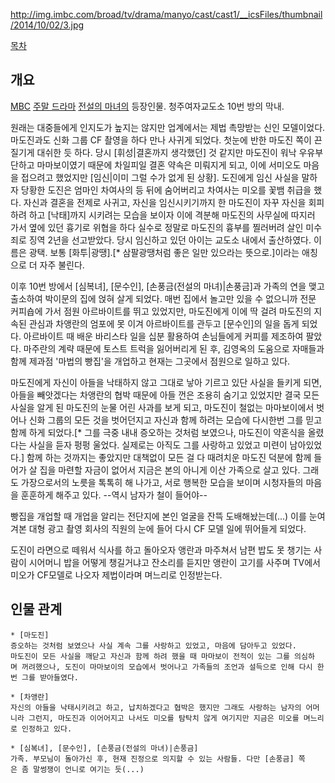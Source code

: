 http://img.imbc.com/broad/tv/drama/manyo/cast/cast1/__icsFiles/thumbnail/2014/10/02/3.jpg

[[목차]]

== 개요 ==
[[MBC]] [[주말 드라마]] [[전설의 마녀]]의 등장인물.
청주여자교도소 10번 방의 막내. 

원래는 대중들에게 인지도가 높지는 않지만 업계에서는 제법 촉망받는 신인 모델이었다. 마도진과도 신화 그룹 CF 촬영을 하다 만나 사귀게 되었다. 첫눈에 반한 마도진 쪽이 끈질기게 대쉬한 듯 하다. 당시 [휘성|결혼까지 생각했던] 것 같지만 마도진이 워낙 우유부단하고 마마보이였기 때문에 차일피일 결혼 약속은 미뤄지게 되고, 이에 서미오도 마음을 접으려고 했었지만 [임신|이미 그럴 수가 없게 된 상황]. 도진에게 임신 사실을 말하자 당황한 도진은 엄마인 차여사의 등 뒤에 숨어버리고 차여사는 미오를 꽃뱀 취급을 했다.
자신과 결혼을 전제로 사귀고, 자신을 임신시키기까지 한 마도진이 자꾸 자신을 회피하려 하고 [낙태]까지 시키려는 모습을 보이자 이에 격분해 마도진의 사무실에 따지러 가서 옆에 있던 흉기로 위협을 하다 실수로 정말로 마도진의 흉부를 찔러버려 살인 미수죄로 징역 2년을 선고받았다.
당시 임신하고 있던 아이는 교도소 내에서 출산하였다. 이름은 광택. 보통 [화투|광땡].[* 삼팔광땡처럼 좋은 일만 있으라는 뜻으로.]이라는 애칭으로 더 자주 불린다.

이후 10번 방에서 [심복녀], [문수인], [손풍금(전설의 마녀)|손풍금]과 가족의 연을 맺고 출소하여 박이문의 집에 얹혀 살게 되었다.
매번 집에서 놀고만 있을 수 없으니까 전문 커피숍에 가서 점원 아르바이트를 뛰고 있었지만, 마도진에게 이에 딱 걸려 마도진의 지속된 관심과 차앵란의 엄포에 못 이겨 아르바이트를 관두고 [문수인]의 일을 돕게 되었다. 아르바이트 때 배운 바리스타 일을 십분 활용하여 손님들에게 커피를 제조하여 팔았다.
마주란의 계략 때문에 토스트 트럭을 잃어버리게 된 후, 김영옥의 도움으로 자매들과 함께 제과점 '마법의 빵집'을 개업하고 현재는 그곳에서 점원으로 일하고 있다.

마도진에게 자신이 아들을 낙태하지 않고 그대로 낳아 기르고 있단 사실을 들키게 되면, 아들을 빼앗겠다는 차앵란의 협박 때문에 아들 껀은 조용히 숨기고 있었지만 결국 모든 사실을 알게 된 마도진의 눈물 어린 사과를 보게 되고, 마도진이 철없는 마마보이에서 벗어나 신화 그룹의 모든 것을 벗어던지고 자신과 함께 하려는 모습에 다시한번 그를 믿고 함께 하게 되었다.[* 그를 극중 내내 증오하는 것처럼 보였으나, 마도진이 약혼식을 올렸다는 사실을 듣자 펑펑 울었다. 실제로는 아직도 그를 사랑하고 있었고 미련이 남아있었다.]
함께 하는 것까지는 좋았지만 대책없이 모든 걸 다 때려치운 마도진 덕분에 함께 들어가 살 집을 마련할 자금이 없어서 지금은 본의 아니게 이산 가족으로 살고 있다. 그래도 가장으로서의 노릇을 톡톡히 해 나가고, 서로 행복한 모습을 보이며 시청자들의 마음을 훈훈하게 해주고 있다. --역시 남자가 철이 들어야--

빵집을 개업할 때 개업을 알리는 전단지에 본인 얼굴을 잔뜩 도배해놨는데(...) 이를 눈여겨본 대형 광고 촬영 회사의 직원의 눈에 들어 다시 CF 모델 일에 뛰어들게 되었다.

도진이 라면으로 떼워서 식사를 하고 돌아오자 앵란과 마주쳐서 남편 밥도 못 챙기는 사람이 시어머니 밥을 어떻게 챙길거냐고 잔소리를 듣지만 앵란이 고기를 사주며 TV에서 미오가 CF모델로 나오자 제법이라며 며느리로 인정받는다.

== 인물 관계 ==
 * [마도진]
 증오하는 것처럼 보였으나 사실 계속 그를 사랑하고 있었고, 마음에 담아두고 있었다.
 마도진이 모든 사실을 깨닫고 자신과 함께 하려 했을 때 마마보이 전적이 있는 그를 의심하며 꺼려했으나, 도진이 마마보이의 모습에서 벗어나고 가족들의 조언과 설득으로 인해 다시 한번 그를 받아들였다.

 * [차앵란]
 자신의 아들을 낙태시키려고 하고, 납치하겠다고 협박은 했지만 그래도 사랑하는 남자의 어머니라 그런지, 마도진과 이어어지고 나서도 미오를 탐탁치 않게 여기지만 지금은 미오를 며느리로 인정하고 있다.

 * [심복녀], [문수인], [손풍금(전설의 마녀)|손풍금]
 가족. 부모님이 돌아가신 후, 현재 진정으로 의지할 수 있는 사람들. 다만 [손풍금] 쪽은 좀 말썽쟁이 언니로 여기는 듯(...)
